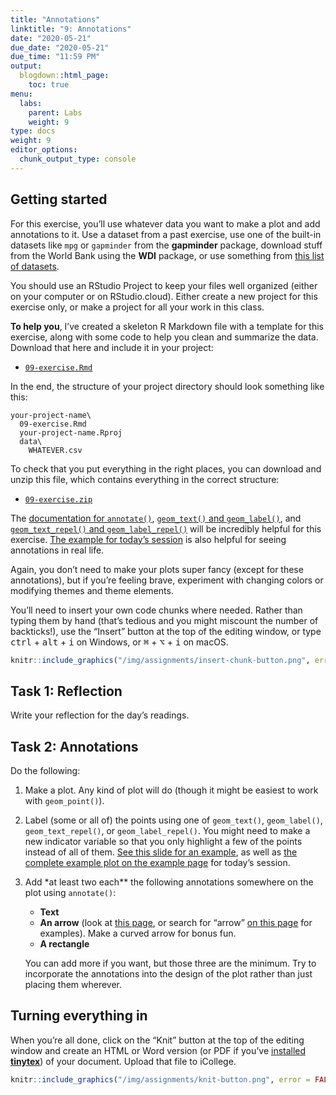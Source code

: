 ```yaml
---
title: "Annotations"
linktitle: "9: Annotations"
date: "2020-05-21"
due_date: "2020-05-21"
due_time: "11:59 PM"
output:
  blogdown::html_page:
    toc: true
menu:
  labs:
    parent: Labs
    weight: 9
type: docs
weight: 9
editor_options:
  chunk_output_type: console
---
```


## Getting started

For this exercise, you'll use whatever data you want to make a plot and add annotations to it. Use a dataset from a past exercise, use one of the built-in datasets like `mpg` or `gapminder` from the **gapminder** package, download stuff from the World Bank using the **WDI** package, or use something from [this list of datasets](/resource/data/).

You should use an RStudio Project to keep your files well organized (either on your computer or on RStudio.cloud). Either create a new project for this exercise only, or make a project for all your work in this class.

**To help you**, I've created a skeleton R Markdown file with a template for this exercise, along with some code to help you clean and summarize the data. Download that here and include it in your project:

- [<i class="fab fa-r-project"></i> `09-exercise.Rmd`](/projects/09-exercise/09-exercise.Rmd)

In the end, the structure of your project directory should look something like this:

```text
your-project-name\
  09-exercise.Rmd
  your-project-name.Rproj
  data\
    WHATEVER.csv
```

To check that you put everything in the right places, you can download and unzip this file, which contains everything in the correct structure:

- [<i class="fas fa-file-archive"></i> `09-exercise.zip`](/projects/09-exercise.zip)

The [documentation for `annotate()`](https://ggplot2.tidyverse.org/reference/annotate.html), [`geom_text()` and `geom_label()`](https://ggplot2.tidyverse.org/reference/geom_text.html), and [`geom_text_repel()` and `geom_label_repel()`](https://cran.r-project.org/web/packages/ggrepel/vignettes/ggrepel.html) will be incredibly helpful for this exercise. [The example for today's session](/example/09-example/) is also helpful for seeing annotations in real life.

Again, you don't need to make your plots super fancy (except for these annotations), but if you're feeling brave, experiment with changing colors or modifying themes and theme elements.

You'll need to insert your own code chunks where needed. Rather than typing them by hand (that's tedious and you might miscount the number of backticks!), use the "Insert" button at the top of the editing window, or type <kbd>ctrl</kbd> + <kbd>alt</kbd> + <kbd>i</kbd> on Windows, or <kbd>⌘</kbd> + <kbd>⌥</kbd> + <kbd>i</kbd> on macOS.

```r
knitr::include_graphics("/img/assignments/insert-chunk-button.png", error = FALSE)
```

## Task 1: Reflection

Write your reflection for the day's readings.


## Task 2: Annotations

Do the following:

1. Make a plot. Any kind of plot will do (though it might be easiest to work with `geom_point()`).

2. Label (some or all of) the points using one of `geom_text()`, `geom_label()`, `geom_text_repel()`, or `geom_label_repel()`. You might need to make a new indicator variable so that you only highlight a few of the points instead of all of them. [See this slide for an example](hslides/09-slides.html#29), as well as [the complete example plot on the example page](/example/09-example/) for today's session.

3. Add *at least two each** the following annotations somewhere on the plot using `annotate()`:

    - **Text**
    - **An arrow** (look at [this page](https://www.r-graph-gallery.com/233-add-annotations-on-ggplot2-chart.html), or search for "arrow" [on this page](https://ggplot2-book.org/annotations.html) for examples). Make a curved arrow for bonus fun.
    - **A rectangle**

    You can add more if you want, but those three are the minimum. Try to incorporate the annotations into the design of the plot rather than just placing them wherever.


## Turning everything in

When you're all done, click on the "Knit" button at the top of the editing window and create an HTML or Word version (or PDF if you've [installed **tinytex**](/resource/install/#install-tinytex)) of your document. Upload that file to iCollege.

```r
knitr::include_graphics("/img/assignments/knit-button.png", error = FALSE)
```
